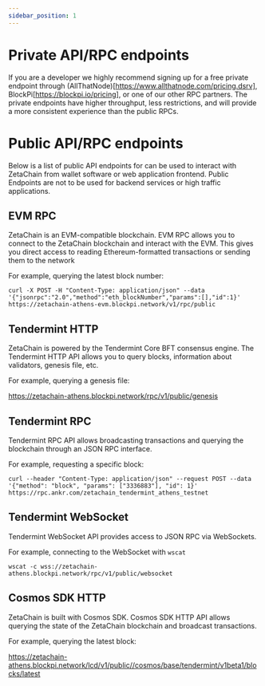 ```yaml
---
sidebar_position: 1
---
```



# Private API/RPC endpoints

If you are a developer we highly recommend signing up for a free private
endpoint through (AllThatNode)[https://www.allthatnode.com/pricing.dsrv], BlockPi[https://blockpi.io/pricing], or one of our other RPC partners. The
private endpoints have higher throughput, less restrictions, and will provide a
more consistent experience than the public RPCs. 

# Public API/RPC endpoints

Below is a list of public API endpoints for can be used to interact with
ZetaChain from wallet software or web application frontend. Public Endpoints are
not to be used for backend services or high traffic applications. 

<EndpointList />

## EVM RPC

ZetaChain is an EVM-compatible blockchain. EVM RPC allows you to connect to the
ZetaChain blockchain and interact with the EVM. This gives you direct access to
reading Ethereum-formatted transactions or sending them to the network

For example, querying the latest block number:

```
curl -X POST -H "Content-Type: application/json" --data '{"jsonrpc":"2.0","method":"eth_blockNumber","params":[],"id":1}' https://zetachain-athens-evm.blockpi.network/v1/rpc/public
```

## Tendermint HTTP

ZetaChain is powered by the Tendermint Core BFT consensus engine. The Tendermint
HTTP API allows you to query blocks, information about validators, genesis file,
etc.

For example, querying a genesis file:

https://zetachain-athens.blockpi.network/rpc/v1/public/genesis

## Tendermint RPC

Tendermint RPC API allows broadcasting transactions and querying the blockchain
through an JSON RPC interface.

For example, requesting a specific block:

```
curl --header "Content-Type: application/json" --request POST --data '{"method": "block", "params": ["3336883"], "id": 1}' https://rpc.ankr.com/zetachain_tendermint_athens_testnet
```

## Tendermint WebSocket

Tendermint WebSocket API provides access to JSON RPC via WebSockets.

For example, connecting to the WebSocket with `wscat`

```
wscat -c wss://zetachain-athens.blockpi.network/rpc/v1/public/websocket
```

## Cosmos SDK HTTP

ZetaChain is built with Cosmos SDK. Cosmos SDK HTTP API allows querying the
state of the ZetaChain blockchain and broadcast transactions.

For example, querying the latest block:

https://zetachain-athens.blockpi.network/lcd/v1/public//cosmos/base/tendermint/v1beta1/blocks/latest
